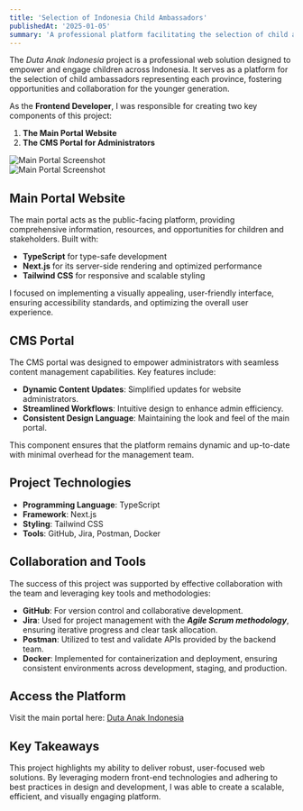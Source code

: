 ```yaml
---
title: 'Selection of Indonesia Child Ambassadors'
publishedAt: '2025-01-05'
summary: 'A professional platform facilitating the selection of child ambassadors representing each province across Indonesia.'
---
```

The *Duta Anak Indonesia* project is a professional web solution designed to empower and engage children across Indonesia. It serves as a platform for the selection of child ambassadors representing each province, fostering opportunities and collaboration for the younger generation.  

As the **Frontend Developer**, I was responsible for creating two key components of this project:  

1. **The Main Portal Website**  
2. **The CMS Portal for Administrators**  

![Main Portal Screenshot](/duta-anak/1.png)  
![Main Portal Screenshot](/duta-anak/2.png)  

## Main Portal Website  

The main portal acts as the public-facing platform, providing comprehensive information, resources, and opportunities for children and stakeholders. Built with:  

- **TypeScript** for type-safe development  
- **Next.js** for its server-side rendering and optimized performance  
- **Tailwind CSS** for responsive and scalable styling  

I focused on implementing a visually appealing, user-friendly interface, ensuring accessibility standards, and optimizing the overall user experience.  

## CMS Portal  

The CMS portal was designed to empower administrators with seamless content management capabilities. Key features include:  

- **Dynamic Content Updates**: Simplified updates for website administrators.  
- **Streamlined Workflows**: Intuitive design to enhance admin efficiency.  
- **Consistent Design Language**: Maintaining the look and feel of the main portal.  

This component ensures that the platform remains dynamic and up-to-date with minimal overhead for the management team.  

## Project Technologies  

- **Programming Language**: TypeScript  
- **Framework**: Next.js  
- **Styling**: Tailwind CSS  
- **Tools**: GitHub, Jira, Postman, Docker 

## Collaboration and Tools  

The success of this project was supported by effective collaboration with the team and leveraging key tools and methodologies:  

- **GitHub**: For version control and collaborative development.  
- **Jira**: Used for project management with the _**Agile Scrum methodology**_, ensuring iterative progress and clear task allocation.  
- **Postman**: Utilized to test and validate APIs provided by the backend team.  
- **Docker**: Implemented for containerization and deployment, ensuring consistent environments across development, staging, and production.  

## Access the Platform  

Visit the main portal here: [Duta Anak Indonesia](https://dutaanakindonesia.com/)  

## Key Takeaways  

This project highlights my ability to deliver robust, user-focused web solutions. By leveraging modern front-end technologies and adhering to best practices in design and development, I was able to create a scalable, efficient, and visually engaging platform.  
